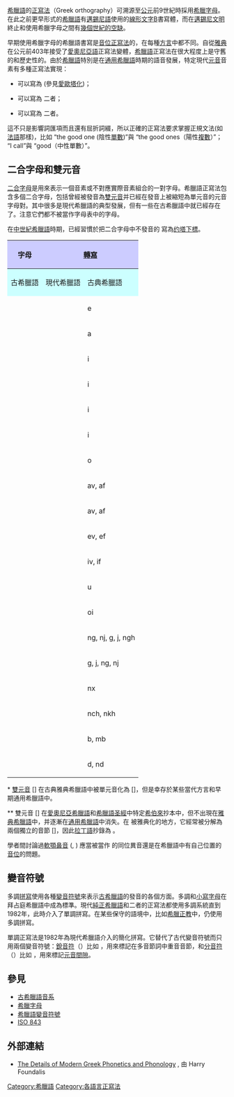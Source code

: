 [[希臘語|希臘語]]的[[正寫法|正寫法]]（Greek orthography）可溯源至[[公元|公元]]前9世紀時採用[[希臘字母|希臘字母]]。在此之前更早形式的[[希臘語|希臘語]]有[[邁錫尼語|邁錫尼語]]使用的[[線形文字B|線形文字B]]書寫體，而在[[邁錫尼文明|邁錫尼文明]]終止和使用希臘字母之間有[[希臘黑暗時代|幾個世紀的空缺]]。

早期使用希臘字母的希臘語書寫是[[音位正寫法|音位正寫法]]的，在每種[[方言|方言]]中都不同。自從[[雅典|雅典]]在公元前403年接受了[[愛奧尼亞語|愛奧尼亞語]]正寫法變體，[[希臘語|希臘語]]正寫法在很大程度上是守舊的和歷史性的。由於[[希臘語|希臘語]]特別是在[[通用希臘語|通用希臘語]]時期的語音發展，特定現代[[元音|元音]]音素有多種正寫法實現：
*{{IPA|/i/}} 可以寫為 {{lang|el| η, ι, υ, ει, οι, υι}} (參見[[愛歐塔化|愛歐塔化]])；
*{{IPA|/e/}} 可以寫為 {{lang|el|ε, αι}} 二者；
*{{IPA|/o/}} 可以寫為 {{lang|el|ο, ω}} 二者。
這不只是影響詞匯項而且還有屈折詞綴，所以正確的正寫法要求掌握正規文法(如[[法語|法語]]那樣)，比如 {{polytonic|η καλή}} {{IPA|/i kaˈli/}}“the good one (陰性[[單數_(語法)|單數]])”與 {{polytonic|οι καλοί}} {{IPA|/i kaˈli/}}“the good ones（陽性[[众数_(语言学)|複數]]）”；{{polytonic|καλώ}} {{IPA|/kaˈlo/}}“I call”與 {{polytonic|καλό}} {{IPA|/kaˈlo/}}“good（中性單數）”。

==二合字母和雙元音==

[[二合字母|二合字母]]是用來表示一個音素或不對應實際音素組合的一對字母。希臘語正寫法包含多個二合字母，包括曾經被發音為[[雙元音|雙元音]]并已經在發音上被縮短為單元音的元音字母對。其中很多是現代希臘語的典型發展，但有一些在古希臘語中就已經存在了。注意它們都不被當作字母表中的字母。

在[[中世紀希臘語|中世紀希臘語]]時期，已經習慣於把二合字母中不發音的 {{lang|el|ι}} 寫為[[约塔下標|约塔下標]]。

{| class="wikitable nounderlines" 
! rowspan="2" style="background:#ccf;"|字母 !! colspan="2" style="background:#ccf;"|[[希臘語羅馬化|轉寫]] !! colspan="2" style="background:#ccf;"|發音
|-----
! style="background:#ccffff;"|古希臘語!! style="background:#ccffff;"|現代希臘語!! style="background:#ccffff;" |古典希臘語!! style="background:#ccffff;" |現代希臘語
|-----
|{{lang|el|αι}}||{{lang|la|ai}}||e||[{{IPA|aɪ}}]||{{IPA|[e̞]}}
|-----
|{{lang|el|ᾳ}}||{{lang|la|āi}}||a||[{{IPA|aːj}}]||{{IPA|[a]}}
|-----
|{{lang|el|ει}}||{{lang|la|ei}}||i||[{{IPA|eː}}]||{{IPA|[i]}}
|-----
|{{lang|el|ῃ}}||{{lang|la|ēi}}||i||[{{IPA|ɛːj}}]|||{{IPA|[i]}}
|-----
|{{lang|el|οι}}||{{lang|la|oi}}||i||[{{IPA|oɪ}}]||{{IPA|[i]}}
|-----
|{{lang|el|υι}}||{{lang|la|ui}}||i||[{{IPA|yː}}]*||{{IPA|[i]}}
|-----
|{{lang|el|ῳ}}||{{lang|la|ōi}}||o||[{{IPA|ɔːj}}]||{{IPA|[o̞]}}
|-----
|{{lang|el|αυ}}||{{lang|la|au}}||av, af||[{{IPA|aʊ}}]||[{{IPA|av}}] 在元音或濁輔音前;<br />[{{IPA|af}}] 在清音前
|-----
|{{lang|el|αυ}}||{{lang|la|āu}}||av, af||[{{IPA|aːʊ}}]||[{{IPA|av}}] 在元音或濁輔音前;<br />[{{IPA|af}}] 在清音前
|-----
|{{lang|el|ευ}}||{{lang|la|eu}}||ev, ef||[{{IPA|eʊ}}]||[{{IPA|e̞v}}] 在元音或濁輔音前;<br />[{{IPA|e̞f}}] 在清音前
|-----
|{{lang|el|ηυ}}||{{lang|la|ēu}}||iv, if||[{{IPA|ɛːʊ}}]||[{{IPA|iv}}] 在元音或濁輔音前;<br />[{{IPA|if}}] 在清音前
|-----
|{{lang|el|ου}}||{{lang|la|ou}}||u||[{{IPA|uː}}]<br />更早期 [{{IPA|oː}}]||{{IPA|[u]}}
|-----
|{{lang|el|ωυ}}||{{lang|la|ōy}}||oi||[{{IPA|ɔːu}}]**||[{{IPA|oi}}]
|-----
|{{lang|el|γγ}}||{{lang|la|ng}}||ng, nj, g, j, ngh||[{{IPA|ŋɡ}}]||[{{IPA|ŋɡ}}] 在正規講話中(顎音化為 [{{IPA|ŋɟ}}] 在{{IPA|[e̞]}} 或 {{IPA|[i]}} 之前),<br />但經常簡約為 {{IPA|[ɡ]}}(顎音化為 {{IPA|[ɟ]}} 在 {{IPA|[e̞]}} 或 {{IPA|[i]}} 之前);<br />還發音為 [{{IPA|ŋɣ}}] 在某些語境中(顎音化為 [{{IPA|ŋʝ}}] 在 {{IPA|[e̞]}} 之前)
|-----
|{{lang|el|γκ}}||{{lang|la|nk}}||g, j, ng, nj||[{{IPA|ŋk}}]||[{{IPA|ɡ}}] 在詞首(顎音化為 {{IPA|[ɟ]}} 在 {{IPA|[e̞]}} 或  {{IPA|[i]}} 之前);<br />[{{IPA|ŋɡ}}] 在其他情況(顎音化為 [{{IPA|ŋɟ}}] 在 {{IPA|[e̞]}} 或 {{IPA|[i]}} 之前),<br />但經常簡約為 {{IPA|[ɡ]}}(顎音化為 {{IPA|[ɟ]}} 在 {{IPA|[e̞]}} 或 {{IPA|[i]}} 之前)
|-----
|{{lang|el|γξ}}||{{lang|la|nx}}||nx||[{{IPA|ŋks}}]||[{{IPA|ŋks}}]
|-----
|{{lang|el|γχ}}||{{lang|la|nch}}||nch, nkh||[{{IPA|ŋkʰ}}]||[{{IPA|ɲç}}] 在 {{IPA|[e̞]}} 或 {{IPA|[i]}}之前;<br />[{{IPA|ŋx}}] 在其他情況
|-----
|{{lang|el|μπ}}||{{lang|la|mp}}||b, mb||[{{IPA|mp}}]||{{IPA|[b]}} 在詞首;<br />[{{IPA|mb}}] 在其他情況，但經常簡約為 {{IPA|[b]}}
|-----
|{{lang|el|ντ}}||{{lang|la|nt}}||d, nd||[{{IPA|nt}}]||{{IPA|[d]}} 在詞首;<br />[{{IPA|nd}}] 在其他情況，但經常簡約為 {{IPA|[d]}}
|}

<nowiki>*</nowiki> [[雙元音|雙元音]] {{lang|el|υι}} [{{IPA|yi}}] 在古典雅典希臘語中被單元音化為 [{{IPA|yː}}]，但是幸存於某些當代方言和早期通用希臘語中。

<nowiki>**</nowiki> 雙元音 {{lang|el|ωυ}} [{{IPA|ɔːu}}] 在[[愛奧尼亞希臘語|愛奧尼亞希臘語]]和[[希臘語圣經|希臘語圣經]]中特定[[希伯來語|希伯來]]抄本中，但不出現在[[雅典希臘語|雅典希臘語]]中，并逐漸在[[通用希臘語|通用希臘語]]中消失。在 {{lang|el|ωυ}} 被雅典化的地方，它經常被分解為兩個獨立的音節 [{{IPA|ɔːy}}]，因此[[拉丁語|拉丁語]]抄錄為 {{lang|la|ōy}}。

學者間討論過[[軟顎鼻音|軟顎鼻音]] {{IPA|[ŋ]}} ({{polytonic|ἄγμα}}, {{lang|la|agma}}) 應當被當作 {{IPA|/n/}} 的同位異音還是在希臘語中有自己位置的[[音位|音位]]的問題。

==變音符號==
{{main|希臘語變音符號}}

多調[[拼寫|拼寫]]使用各種[[變音符號|變音符號]]來表示[[古希臘語|古希臘語]]的發音的各個方面。多調和[[小寫字母|小寫字母]]在拜占庭希臘語中成為標準。現代[[純正希臘語|純正希臘語]]和{{tsl|el|Δημοτική γλώσσα|通俗希臘語}}二者的正寫法都使用多調系統直到1982年，此時介入了單調拼寫。在某些保守的語境中，比如[[希臘正教|希臘正教]]中，仍使用多調拼寫。

單調正寫法是1982年為現代希臘語介入的簡化拼寫。它替代了古代變音符號而只用兩個變音符號：[[銳音符|銳音符]]（{{lang|la|tónos}}）比如 {{lang|el|ί}}，用來標記在多音節詞中重音音節，和[[分音符|分音符]]（{{lang|la|dialytiká}}）比如 {{lang|el|ϊ}}，用來標記[[元音間隙|元音間隙]]。

==參見==
*[[古希臘語音系|古希臘語音系]]
*[[希臘字母|希臘字母]]
*[[希臘語變音符號|希臘語變音符號]]
*[[ISO_843|ISO 843]]

==外部連結==
*[http://www.foundalis.com/lan/grphdetl.htm The Details of Modern Greek Phonetics and Phonology] {{Wayback|url=http://www.foundalis.com/lan/grphdetl.htm |date=20210220204737 }}, 由 Harry Foundalis

[[Category:希臘語|Category:希臘語]]
[[Category:各語言正寫法|Category:各語言正寫法]]